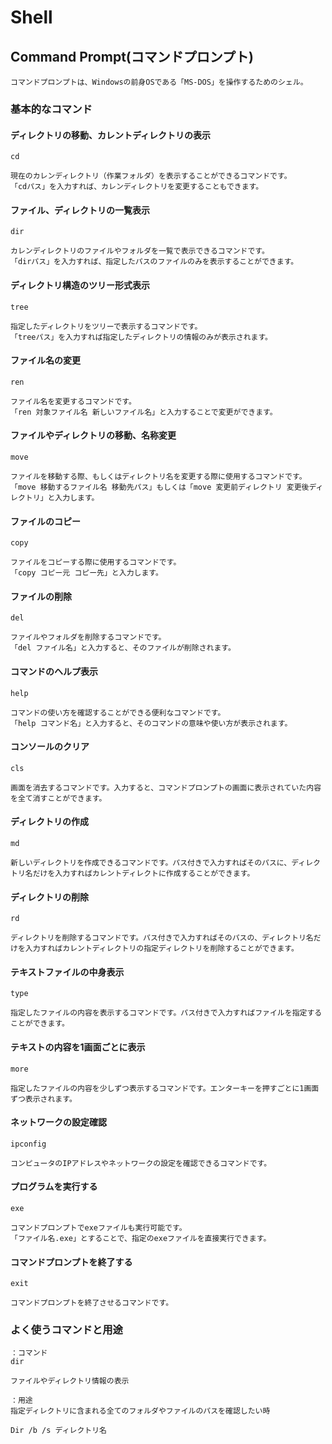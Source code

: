 # Shell

## Command Prompt(コマンドプロンプト)
```
コマンドプロンプトは、Windowsの前身OSである「MS-DOS」を操作するためのシェル。
```

### 基本的なコマンド

#### ディレクトリの移動、カレントディレクトリの表示
```
cd

現在のカレンディレクトリ（作業フォルダ）を表示することができるコマンドです。
「cdパス」を入力すれば、カレンディレクトリを変更することもできます。
```

#### ファイル、ディレクトリの一覧表示
```
dir

カレンディレクトリのファイルやフォルダを一覧で表示できるコマンドです。
「dirパス」を入力すれば、指定したパスのファイルのみを表示することができます。
```

#### ディレクトリ構造のツリー形式表示
```
tree

指定したディレクトリをツリーで表示するコマンドです。
「treeパス」を入力すれば指定したディレクトリの情報のみが表示されます。
```

#### ファイル名の変更
```
ren

ファイル名を変更するコマンドです。
「ren 対象ファイル名 新しいファイル名」と入力することで変更ができます。
```

#### ファイルやディレクトリの移動、名称変更
```
move

ファイルを移動する際、もしくはディレクトリ名を変更する際に使用するコマンドです。
「move 移動するファイル名 移動先パス」もしくは「move 変更前ディレクトリ 変更後ディレクトリ」と入力します。
```

#### ファイルのコピー
```
copy

ファイルをコピーする際に使用するコマンドです。
「copy コピー元 コピー先」と入力します。
```

#### ファイルの削除
```
del

ファイルやフォルダを削除するコマンドです。
「del ファイル名」と入力すると、そのファイルが削除されます。
```

#### コマンドのヘルプ表示
```
help

コマンドの使い方を確認することができる便利なコマンドです。
「help コマンド名」と入力すると、そのコマンドの意味や使い方が表示されます。
```

#### コンソールのクリア
```
cls

画面を消去するコマンドです。入力すると、コマンドプロンプトの画面に表示されていた内容を全て消すことができます。
```

#### ディレクトリの作成
```
md

新しいディレクトリを作成できるコマンドです。パス付きで入力すればそのパスに、ディレクトリ名だけを入力すればカレントディレクトに作成することができます。
```

#### ディレクトリの削除
```
rd

ディレクトリを削除するコマンドです。パス付きで入力すればそのパスの、ディレクトリ名だけを入力すればカレントディレクトリの指定ディレクトリを削除することができます。
```

#### テキストファイルの中身表示
```
type

指定したファイルの内容を表示するコマンドです。パス付きで入力すればファイルを指定することができます。
```

#### テキストの内容を1画面ごとに表示
```
more

指定したファイルの内容を少しずつ表示するコマンドです。エンターキーを押すごとに1画面ずつ表示されます。
```

#### ネットワークの設定確認
```
ipconfig

コンピュータのIPアドレスやネットワークの設定を確認できるコマンドです。
```

#### プログラムを実行する
```
exe

コマンドプロンプトでexeファイルも実行可能です。
「ファイル名.exe」とすることで、指定のexeファイルを直接実行できます。
```

#### コマンドプロンプトを終了する
```
exit

コマンドプロンプトを終了させるコマンドです。
```

### よく使うコマンドと用途
```
：コマンド
dir

ファイルやディレクトリ情報の表示

：用途
指定ディレクトリに含まれる全てのフォルダやファイルのパスを確認したい時

Dir /b /s ディレクトリ名
```
